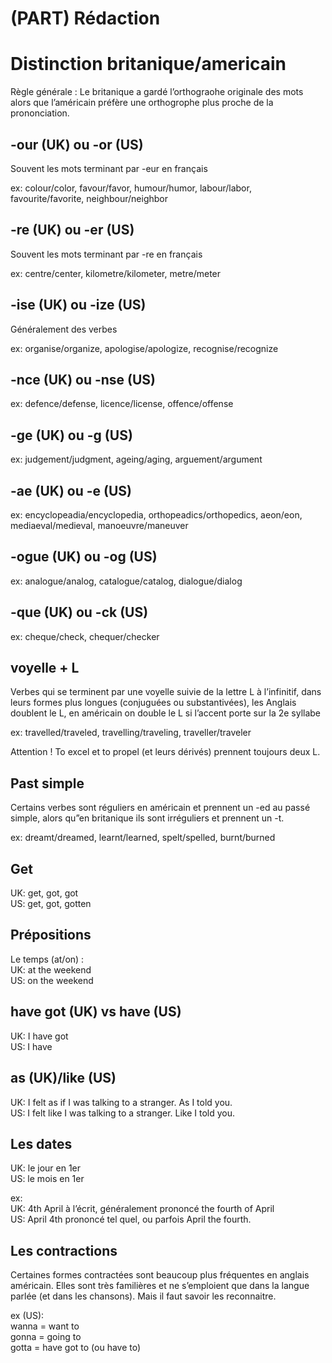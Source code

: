 # (PART) Rédaction {.unnumbered}

# Distinction britanique/americain

Règle générale : Le britanique a gardé l'orthograohe originale des mots alors que l'américain préfère une orthogrophe plus proche de la prononciation.  

## -our (UK) ou -or (US)

Souvent les mots terminant par -eur en français  

ex: colour/color, favour/favor, humour/humor, labour/labor, favourite/favorite, neighbour/neighbor  

## -re (UK) ou -er (US)

Souvent les mots terminant par -re en français  

ex: centre/center, kilometre/kilometer, metre/meter  

## -ise (UK) ou -ize (US)

Généralement des verbes  

ex: organise/organize, apologise/apologize, recognise/recognize  

## -nce (UK) ou -nse (US)

ex: defence/defense, licence/license, offence/offense  

## -ge (UK) ou -g (US)

ex: judgement/judgment, ageing/aging, arguement/argument  

## -ae (UK) ou -e (US)

ex: encyclopeadia/encyclopedia, orthopeadics/orthopedics, aeon/eon, mediaeval/medieval, manoeuvre/maneuver  

## -ogue (UK) ou -og (US)

ex: analogue/analog, catalogue/catalog, dialogue/dialog  

## -que (UK) ou -ck (US)

ex: cheque/check, chequer/checker  

## voyelle + L

Verbes qui se terminent par une voyelle suivie de la lettre L à l'infinitif, dans leurs formes plus longues (conjuguées ou substantivées), les Anglais doublent le L, en américain on double le L si l'accent porte sur la 2e syllabe  

ex: travelled/traveled, travelling/traveling, traveller/traveler  

Attention ! To excel et to propel (et leurs dérivés) prennent toujours deux L.  

## Past simple

Certains verbes sont réguliers en américain et prennent un -ed au passé simple, alors qu"en britanique ils sont irréguliers et prennent un -t.  

ex: dreamt/dreamed, learnt/learned, spelt/spelled, burnt/burned  

## Get

UK: get, got, got  
US: get, got, gotten  

## Prépositions

Le temps (at/on) :  
UK: at the weekend  
US: on the weekend  

## have got (UK) vs have (US)

UK: I have got  
US: I have  

## as (UK)/like (US)

UK: I felt as if I was talking to a stranger. As I told you.  
US: I felt like I was talking to a stranger. Like I told you.  

## Les dates

UK: le jour en 1er  
US: le mois en 1er  

ex:  
UK: 4th April à l'écrit, généralement prononcé the fourth of April  
US: April 4th prononcé tel quel, ou parfois April the fourth.  

## Les contractions

Certaines formes contractées sont beaucoup plus fréquentes en anglais américain. Elles sont très familières et ne s'emploient que dans la langue parlée (et dans les chansons). Mais il faut savoir les reconnaitre.  

ex (US):  
wanna = want to  
gonna = going to  
gotta = have got to (ou have to)  

